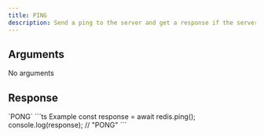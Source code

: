 ```yaml
---
title: PING
description: Send a ping to the server and get a response if the server is alive.
---
```


## Arguments

No arguments

## Response

<ResponseField type="string" required>
  `PONG`
</ResponseField>

<RequestExample>
```ts Example
const response = await redis.ping();
console.log(response); // "PONG"
```
</RequestExample>
